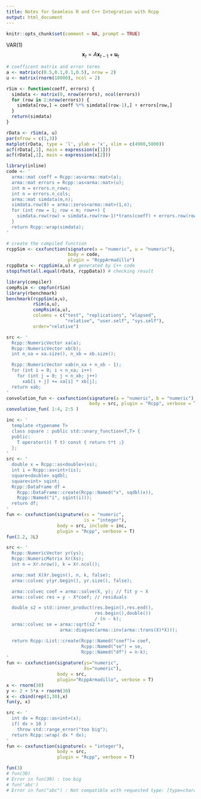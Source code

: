```yaml
---
title: Notes for Seamless R and C++ Integration with Rcpp
output: html_document
---
```


\newcommand{\bx}{\mathbf{x}}
\newcommand{\bu}{\mathbf{u}}

```R
knitr::opts_chunk$set(comment = NA, prompt = TRUE)
```

VAR(1) $$\bx_t = A \bx_{t-1} + \bu_t$$
```r
# coefficent matrix and error terms
a <- matrix(c(0.5,0.1,0.1,0.5), nrow = 2)
u <- matrix(rnorm(10000), ncol = 2)
```
```r
rSim <- function(coeff, errors) {
  simdata <- matrix(0, nrow(errors), ncol(errors))
  for (row in 2:nrow(errors)) {
    simdata[row,] = coeff %*% simdata[(row-1),] + errors[row,]
  }
  return(simdata)
}

rData <- rSim(a, u) 
par(mfrow = c(1,3))
matplot(rData, type = 'l', ylab = 'x', xlim = c(4900,5000))
acf(rData[,1], main = expression(x[1]))
acf(rData[,2], main = expression(x[2]))
```

```r
library(inline)
code <- '
  arma::mat coeff = Rcpp::as<arma::mat>(a);
  arma::mat errors = Rcpp::as<arma::mat>(u);
  int m = errors.n_rows;
  int n = errors.n_cols;
  arma::mat simdata(m,n);
  simdata.row(0) = arma::zeros<arma::mat>(1,n);
  for (int row = 1; row < m; row++) {
    simdata.row(row) = simdata.row(row-1)*trans(coeff) + errors.row(row);
  }
  return Rcpp::wrap(simdata);
'

# create the compiled function
rcppSim <- cxxfunction(signature(a = "numeric", u = "numeric"),
                       body = code,
                       plugin = "RcppArmadillo")
rcppData <- rcppSim(a,u) # generated by C++ code
stopifnot(all.equal(rData, rcppData)) # checking result
```

```r
library(compiler)
compRsim <- cmpfun(rSim)
library(rbenchmark)
benchmark(rcppSim(a,u),
          rSim(a,u),
          compRsim(a,u),
          columns = c("test", "replications", "elapsed",
                      "relative", "user.self", "sys.self"),
          order="relative")
```


```r
src <- '
  Rcpp::NumericVector xa(a);
  Rcpp::NumericVector xb(b);
  int n_xa = xa.size(), n_xb = xb.size();

  Rcpp::NumericVector xab(n_xa + n_xb - 1);
  for (int i = 0; i < n_xa; i++)
    for (int j = 0; j < n_xb; j++)
      xab[i + j] += xa[i] * xb[j];
  return xab;
'
convolution_fun <- cxxfunction(signature(a = "numeric", b = "numeric"), 
                               body = src, plugin = "Rcpp", verbose = T)
convolution_fun( 1:4, 2:5 )
```


```r
inc <- '
  template <typename T>
  class square : public std::unary_function<T,T> {
  public:
    T operator()( T t) const { return t*t ;}
  };
'
src <- '
  double x = Rcpp::as<double>(xs);
  int i = Rcpp::as<int>(is);
  square<double> sqdbl;
  square<int> sqint;
  Rcpp::DataFrame df =
    Rcpp::DataFrame::create(Rcpp::Named("x", sqdbl(x)),
    Rcpp::Named("i", sqint(i)));
  return df;
'
fun <- cxxfunction(signature(xs = "numeric",
                             is = "integer"),
                   body = src, include = inc, 
                   plugin = "Rcpp", verbose = T)
fun(2.2, 3L)
```


```r
src <- '
  Rcpp::NumericVector yr(ys);
  Rcpp::NumericMatrix Xr(Xs);
  int n = Xr.nrow(), k = Xr.ncol();

  arma::mat X(Xr.begin(), n, k, false);
  arma::colvec y(yr.begin(), yr.size(), false);

  arma::colvec coef = arma::solve(X, y); // fit y ~ X
  arma::colvec res = y - X*coef; // residuals

  double s2 = std::inner_product(res.begin(),res.end(),
                                 res.begin(),double())
                                 / (n - k);
  arma::colvec se = arma::sqrt(s2 *
                    arma::diagvec(arma::inv(arma::trans(X)*X)));

  return Rcpp::List::create(Rcpp::Named("coef")= coef,
                            Rcpp::Named("se") = se,
                            Rcpp::Named("df") = n-k);
'
fun <- cxxfunction(signature(ys="numeric",
                             Xs="numeric"),
                   body = src, 
                   plugin="RcppArmadillo", verbose = T)
x <- rnorm(30)
y <- 2 + 5*x + rnorm(30)
x <- cbind(rep(1,30),x)
fun(y, x)
```


```r
src <- '
  int dx = Rcpp::as<int>(x);
  if( dx > 10 )
    throw std::range_error("too big");  
  return Rcpp::wrap( dx * dx);
'
fun <- cxxfunction(signature(x = "integer"), 
                   body = src, 
                   plugin = "Rcpp", verbose = T)

fun(3)
# fun(30)
# Error in fun(30) : too big
# fun('abc')
# Error in fun("abc") : Not compatible with requested type: [type=character; target=integer].
```























